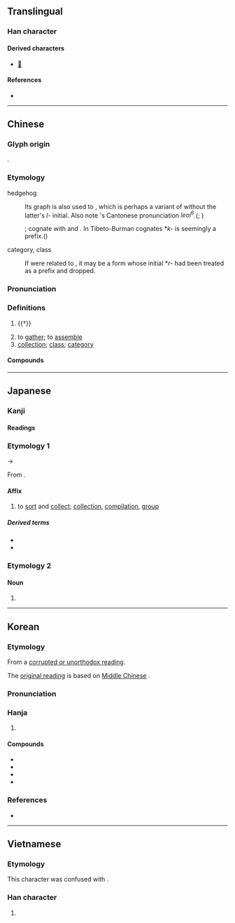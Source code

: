 {{also|彚|汇}}
{{character info}}
==Translingual==

===Han character===
{{Han char|rn=58|rad=彐|as=10|sn=13|four=27904|canj=VMBWD|ids=⿳彑冖果}}

====Derived characters====
* [[𧁸]]

====References====
* {{Han ref|kx=0362.210|dkj=09936|dj=0681.020|hdz=20962.040|uh=5F59|ud=24409|bh=B74A|bd=46922}}

----

==Chinese==
{{zh-forms|s=汇|alt=彚,𢑥,𢑷,𢑭,𢑤,𣉰,𢍖,𡻼,蝟}}

===Glyph origin===
{{Han etym}}
{{Han compound|㣇|胃|ls=psc|c1=s|c2=p|abb2=y}}.

===Etymology===
;hedgehog

:Its graph is also used to {{zh-l|彙|category, class}}, which is perhaps a variant of {{zh-l|類}} without the latter's ''l-'' initial. Also note {{zh-l|彙|hedgehog}}'s Cantonese pronunciation ''leoi<sup>6</sup>''.({{zh-ref|Bodman, 1980}}; {{zh-ref|Schuessler, 2007}})

:{{der|zh|sit}}; cognate with {{cog|lus|kuh||porcupine's quill, porcupine}} and {{cog|lus|sakuh|sa'''kuh'''|porcupine}}. In Tibeto-Burman cognates *''k-'' is seemingly a prefix.({{zh-ref|Schuessler, 2007}})

;category, class

:If {{och-l|彙|tr=*wəs}} were related to {{och-l|類|tr=*rus}}, it may be a form whose initial *''r-'' had been treated as a prefix and dropped.

===Pronunciation===
{{zh-pron
|m=huì
|c=wui6,wai6,leoi6
|c_note=wui6 - most common pronunciation; leoi6 - semantic (original character is {{zh-l|*類}})
|h=pfs=fi
|mn=hōe/xm,qz,tw:lūi
|mc=y
|oc=y
|ma=
|cat=v,n
}}

===Definitions===
{{zh-hanzi}}

# {{†}} {{zh-alt-form|蝟|[[hedgehog]]}}
#: {{zh-x|彙 毛 刺|tr='''Huì''' máo cì|'''Hedgehogs''', their hairs are pointy|ref=Erya}}
# to [[gather]]; to [[assemble]]
# [[collection]]; [[class]]; [[category]]

====Compounds====
{{zh-der|基本詞彙|彙整|彙集|品彙|彙刊|彙編|彙報|字彙|草字彙|詞彙學|辭彙|語彙|詞彙}}

----

==Japanese==

===Kanji===
{{ja-kanji|grade=c|rs=彐10}}

====Readings====
{{ja-readings
|goon=い<ゐ
|kanon=い<ゐ
|kun=はりねずみ-, あつ-める, たぐい-
}}

===Etymology 1===
{{ja-kanjitab|い|yomi=on}}
{{IPAchar|/wi/}} → {{IPAchar|/i/}}

From {{der|ja|ltc|sort=い|-}} {{ltc-l|彙}}.

====Affix====
{{ja-pos|affix|い|hhira=ゐ}}

# to [[sort]] and [[collect]]; [[collection]], [[compilation]], [[group]]

=====Derived terms=====
{{der-top}}
* {{ja-r|語%彙|ご%い}}
* {{ja-r|彙%報|い%ほう}}
{{der-bottom}}

===Etymology 2===
{{ja-kanjitab|はりねずみ|yomi=k}}

====Noun====
{{ja-noun|はりねずみ|ハリネズミ}}

# {{alt sp|ja|針鼠||[[hedgehog]]}}

----

==Korean==

===Etymology===
From a [[속음|corrupted or unorthodox reading]].

{{collapse|
* {{hanja-hunmong|휘〮|hwúy|雜語}}
|Historical readings
|bg=#FFFFFF}}

The [[본음|original reading]] is {{ko-l|위}} based on [[Middle Chinese]] {{ltc-l|彙}}.

{{collapse|
* {{hanja-dongguk|윙〮|wúy}}
|Historical readings
|bg=#FFFFFF}}

===Pronunciation===
{{ko-hanja-pron|휘}}

===Hanja===
{{ko-hanja-search}}
{{ko-hanja|모으다|모을|휘}}

# {{hanja form of|휘|[[collection]]}}

====Compounds====
{{der-top|Compounds}}
* {{ko-l|어휘|[[vocabulary]]|語彙}}
* {{ko-l|어휘력|[[strength]] ([[extent]], [[size]]) of one's [[vocabulary]]|語彙力}}
* {{ko-l|자휘|[[dictionary]]|字彙}}
* {{ko-l|휘집|[[collection]]|彙集}}
{{der-bottom}}

===References===
* {{R:hanjadoc|3220}}

----

==Vietnamese==

===Etymology===
This character was confused with {{zh-l|*暈}}.

===Han character===
{{vi-readings|reading=vừng, vị, vựng, hối|rs=彐10}}

# {{rfdef|vi|sort=彐10}}